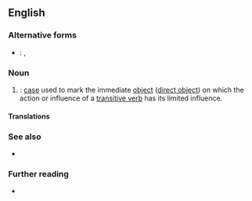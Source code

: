 {{also|accusative-case}}
==English==

===Alternative forms===
* {{qualifier|abbreviation}}: {{l|en|A.}}, {{l|en|acc.}}

===Noun===
{{examples-right|
: ''I see '''the car'''.''
: ''I hear '''a bell'''.''
: ''I watch '''television'''.''
: ''I play '''football'''.''
}}
{{en-noun}}

# {{lb|en|grammar}}: [[case]] used to mark the immediate [[object]] ([[direct object]]) on which the action or influence of a [[transitive verb]] has its limited influence.
#: {{syn|en|objective case}}

====Translations====
{{trans-see|case used to mark the immediate object|accusative}}

===See also===
* {{l|en|Thesaurus:grammatical case}}

===Further reading===
* {{pedia}}